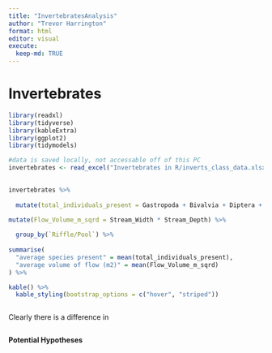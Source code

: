 ```yaml
---
title: "InvertebratesAnalysis"
author: "Trevor Harrington"
format: html
editor: visual
execute: 
  keep-md: TRUE
---
```


# Invertebrates

```r
library(readxl)
library(tidyverse)
library(kableExtra)
library(ggplot2)
library(tidymodels)

#data is saved locally, not accessable off of this PC
invertebrates <- read_excel("Invertebrates in R/inverts_class_data.xlsx")
  
```

```r
invertebrates %>%
  
  mutate(total_individuals_present = Gastropoda + Bivalvia + Diptera + Turbellaria + Oliggocheata + Hirundinea + Decapoda + Amphipod + Isopod + Trombidiforme + Plecoptera + Trichoptera + Ephemroptera + Megaloptera + Coleoptera + Hemiptera + Odonta + Lepidoptera) %>%

mutate(Flow_Volume_m_sqrd = Stream_Width * Stream_Depth) %>%
  
  group_by(`Riffle/Pool`) %>%
  
summarise(
  "average species present" = mean(total_individuals_present),
  "average volume of flow (m2)" = mean(Flow_Volume_m_sqrd)
) %>%

kable() %>%
  kable_styling(bootstrap_options = c("hover", "striped"))



```

Clearly there is a difference in

```r

```

**Potential Hypotheses**
